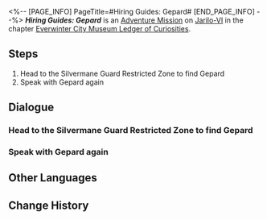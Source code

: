 <%-- [PAGE_INFO]
PageTitle=#Hiring Guides: Gepard#
[END_PAGE_INFO] --%>
{{Stub|Dialogue.}}
{{Mission Infobox
|id            = 8001254
|title         = 
|image         = <!--Mission Hiring Guides Gepard.png-->
|type          = Adventure
|event_name    = 
|chapter       = Everwinter City Museum Ledger of Curiosities
|requirements  = 
|summary       = The Belobog History and Culture Museum is about to open, but there is a shortage of guides. In order to ensure a smooth exhibition, the Silvermane Captain passes the interview and becomes a volunteer guide at the museum.
|characters    = Eris; Gepard; Trailblazer
|startLocation = [[Jarilo-VI]] - [[Silvermane Guard Restricted Zone]]
|world         = Jarilo-VI
|area          = Silvermane Guard Restricted Zone
|prev          = 
|next          = 
|rewards       = 
}}
'''''Hiring Guides: Gepard''''' is an [[Adventure Mission]] on [[Jarilo-VI]] in the chapter [[Everwinter City Museum Ledger of Curiosities]].

==Steps==
# Head to the Silvermane Guard Restricted Zone to find Gepard
# Speak with Gepard again

<!--
==Gameplay Notes==

--><!--
==Trial Character==

-->
==Dialogue==
{{Stub Dialogue}}
===Head to the Silvermane Guard Restricted Zone to find Gepard===
{{Mission Description|type=adventure|location=Silvermane Guard Restricted Zone|The Belobog History and Culture Museum is about to open, but there is a great lack of guides. To rapidly fill up these positions and improve the visitor experience, Pela and Eris are inviting all Belobog citizens to apply for these positions.<br />This time they have their eye on Gepard, captain of the Silvermane Guards. Head to the Silvermane Guard Restricted Zone in their stead, and see whether Gepard is interested in the position.}}
{{Dialogue Start}}
:{{tx}}
{{Dialogue End}}

===Speak with Gepard again===
{{Dialogue Start}}
:{{tx}}
{{Dialogue End}}

==Other Languages==
{{Other Languages
|en   = Hiring Guides: Gepard
|zhs  = 导览员募集•杰帕德
|zht  = 導覽員募集•傑帕德
|ja   = ガイド募集・ジェパード
|ko   = 안내원 모집•게파드
|es   = Reclutamiento de guías: Gepard
|fr   = Recrutement de guides&nbsp;: Gepard
|ru   = Наём экскурсоводов: Гепард
|th   = รับสมัครไกด์: Gepard
|vi   = Tuyển Hướng Dẫn Viên: Gepard
|de   = Museumsführer gesucht: Gepard
|id   = Perekrutan Pemandu: Gepard
|pt   = Recrutamento de Guias Turísticos: Gepard
}}

==Change History==
{{Change History|1.1}}
